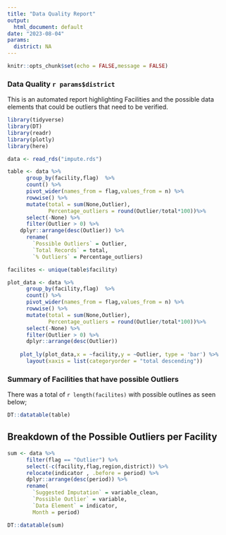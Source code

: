 ```yaml
---
title: "Data Quality Report"
output:
  html_document: default
date: "2023-08-04"
params:
  district: NA
---
```


```r
knitr::opts_chunk$set(echo = FALSE,message = FALSE)
```

### Data Quality `r params$district` 

This is an automated report highlighting Facilities and the possible data elements that could be outliers that need to be verified. 

```r
library(tidyverse)
library(DT)
library(readr)
library(plotly)
library(here)
```


```r
data <- read_rds("impute.rds")

table <- data %>%
      group_by(facility,flag)  %>%
      count() %>%
      pivot_wider(names_from = flag,values_from = n) %>%
      rowwise() %>%
      mutate(total = sum(None,Outlier),
             Percentage_outliers = round(Outlier/total*100))%>%
      select(-None) %>%
      filter(Outlier > 0) %>%
    dplyr::arrange(desc(Outlier)) %>%
      rename(
        `Possible Outliers` = Outlier,
        `Total Records` = total, 
        `% Outliers` = Percentage_outliers) 

facilites <- unique(table$facility)

```

```r

plot_data <- data %>%
      group_by(facility,flag)  %>%
      count() %>%
      pivot_wider(names_from = flag,values_from = n) %>%
      rowwise() %>%
      mutate(total = sum(None,Outlier),
             Percentage_outliers = round(Outlier/total*100))%>%
      select(-None) %>%
      filter(Outlier > 0) %>%
      dplyr::arrange(desc(Outlier))  
    
    plot_ly(plot_data,x = ~facility,y = ~Outlier, type = 'bar') %>%
      layout(xaxis = list(categoryorder = "total descending"))
```


### Summary of Facilities that have possible Outliers
There was a total of `r length(facilites)` with possible outlines as seen below; 


```r
DT::datatable(table)
```


## Breakdown of the Possible Outliers per Facility 
```r

sum <- data %>%
      filter(flag == "Outlier") %>%
      select(-c(facility,flag,region,district)) %>%
      relocate(indicator , .before = period) %>%
      dplyr::arrange(desc(period)) %>%
      rename(
        `Suggested Imputation` = variable_clean, 
        `Possible Outlier` = variable,
        `Data Element` = indicator,
        Month = period)

DT::datatable(sum)

```


